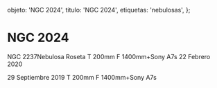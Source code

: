 
  objeto: 'NGC 2024',
  titulo: 'NGC 2024',
  etiquetas: 'nebulosas',
};

# NGC 2024

<Imagen
  src="registro/ngc-2024_20190929_2_img-20200302-wa0019.jpg"
  fecha="20190929"
/>

NGC 2237Nebulosa Roseta T 200mm F 1400mm+Sony A7s 22 Febrero 2020

<Imagen
  src="registro/ngc-2024_20190929_1_ngc2024final.jpg"
  fecha="20190929"
/>

 29 Septiembre 2019 T 200mm F 1400mm+Sony A7s